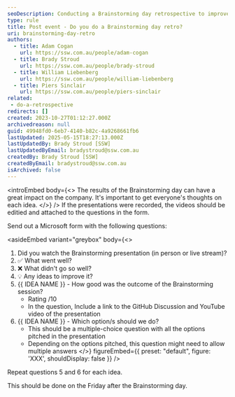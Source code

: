 ```yaml
---
seoDescription: Conducting a Brainstorming day retrospective to improve future sessions and enhance team collaboration.
type: rule
title: Post event - Do you do a Brainstorming day retro?
uri: brainstorming-day-retro
authors:
  - title: Adam Cogan
    url: https://ssw.com.au/people/adam-cogan
  - title: Brady Stroud
    url: https://ssw.com.au/people/brady-stroud
  - title: William Liebenberg
    url: https://ssw.com.au/people/william-liebenberg
  - title: Piers Sinclair
    url: https://ssw.com.au/people/piers-sinclair
related:
 - do-a-retrospective
redirects: []
created: 2023-10-27T01:12:27.000Z
archivedreason: null
guid: 49948fd0-6eb7-4140-b82c-4a9268661fb6
lastUpdated: 2025-05-15T18:27:13.000Z
lastUpdatedBy: Brady Stroud [SSW]
lastUpdatedByEmail: bradystroud@ssw.com.au
createdBy: Brady Stroud [SSW]
createdByEmail: bradystroud@ssw.com.au
isArchived: false
---
```


<introEmbed
  body={<>
The results of the Brainstorming day can have a great impact on the company. It's important to get everyone's thoughts on each idea.
  </>}
/>
If the presentations were recorded, the videos should be editied and attached to the questions in the form.

Send out a Microsoft form with the following questions:

<asideEmbed
  variant="greybox"
  body={<>
    
1. Did you watch the Brainstorming presentation (in person or live stream)?
2. ✅ What went well?
3. ❌ What didn't go so well?
4. 💡 Any ideas to improve it?
5. &#123;&#123; IDEA NAME &#125;&#125; - How good was the outcome of the Brainstorming session?
   * Rating /10
   * In the question, Include a link to the GitHub Discussion and YouTube video of the presentation
6. &#123;&#123; IDEA NAME &#125;&#125; - Which option/s should we do?
   * This should be a multiple-choice question with all the options pitched in the presentation
   * Depending on the options pitched, this question might need to allow multiple answers
  </>}
  figureEmbed={{
    preset: "default",
    figure: 'XXX',
    shouldDisplay: false
  }}
/>

Repeat questions 5 and 6 for each idea.

This should be done on the Friday after the Brainstorming day.
